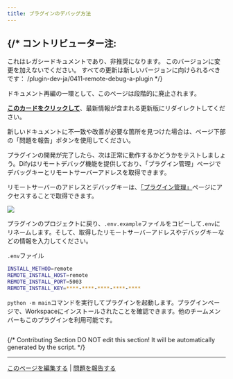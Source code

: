 ```yaml
---
title: プラグインのデバッグ方法
---
```



{/* 
  コントリビューター注:
  ----------------
  これはレガシードキュメントであり、非推奨になります。
  このバージョンに変更を加えないでください。
  すべての更新は新しいバージョンに向けられるべきです：
  /plugin-dev-ja/0411-remote-debug-a-plugin
*/}

<Card title="このドキュメントはまもなく非推奨になります" icon="circle-exclamation" href="/plugin-dev-ja/0411-remote-debug-a-plugin">
  <p>ドキュメント再編の一環として、このページは段階的に廃止されます。</p>
  
  <p><u><b>このカードをクリックして</b></u>、最新情報が含まれる更新版にリダイレクトしてください。</p>
  
  <p>新しいドキュメントに不一致や改善が必要な箇所を見つけた場合は、ページ下部の「問題を報告」ボタンを使用してください。</p>
</Card>

プラグインの開発が完了したら、次は正常に動作するかどうかをテストしましょう。Difyはリモートデバッグ機能を提供しており、「プラグイン管理」ページでデバッグキーとリモートサーバーアドレスを取得できます。

リモートサーバーのアドレスとデバッグキーは、[「プラグイン管理」](https://cloud.dify.ai/plugins)ページにアクセスすることで取得できます。

![](https://assets-docs.dify.ai/2025/04/2779338a43687f3e00155baccdd6d06c.png)

プラグインのプロジェクトに戻り、`.env.example`ファイルをコピーして`.env`にリネームします。そして、取得したリモートサーバーアドレスやデバッグキーなどの情報を入力してください。

`.env`ファイル

```bash
INSTALL_METHOD=remote
REMOTE_INSTALL_HOST=remote
REMOTE_INSTALL_PORT=5003
REMOTE_INSTALL_KEY=****-****-****-****-****
```

`python -m main`コマンドを実行してプラグインを起動します。プラグインページで、Workspaceにインストールされたことを確認できます。他のチームメンバーもこのプラグインを利用可能です。

<img
src="https://assets-docs.dify.ai/2024/12/ec26e5afc57bbfeb807719638f603807.png"
className="mx-auto"
alt=""
/>

{/*
Contributing Section
DO NOT edit this section!
It will be automatically generated by the script.
*/}

---

[このページを編集する](https://github.com/langgenius/dify-docs/edit/main/ja-jp/plugins/quick-start/debug-plugin.mdx) | [問題を報告する](https://github.com/langgenius/dify-docs/issues/new?title=ドキュメントの問題%3A%20-plu&body=%23%23%20問題の説明%0A%3C%21--%20発見した問題について簡単に説明してください%20--%3E%0A%0A%23%23%20ページリンク%0Ahttps%3A%2F%2Fgithub.com%2Flanggenius%2Fdify-docs%2Fblob%2Fmain%2Fja-jp/plugins/quick-start%2Fdebug-plugin.mdx%0A%0A%23%23%20提案される変更%0A%3C%21--%20特定の変更案がある場合は、ここで説明してください%20--%3E%0A%0A%3C%21--%20ドキュメントの品質向上にご協力いただきありがとうございます！%20--%3E)

